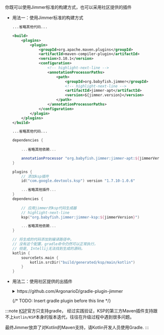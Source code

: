 
你既可以使用Jimmer标准的构建方式，也可以采用社区提供的插件

-   用法一：使用Jimmer标准的构建方式

    <VersionBadgeAdmonition />

    <Tabs groupId="buildTool">
    <TabItem value="java_maven" label="Java(Maven)">

    ```xml title="pom.xml"
    ...省略其他代码...

    <build>
        <plugins>
            <plugin>
                <groupId>org.apache.maven.plugins</groupId>
                <artifactId>maven-compiler-plugin</artifactId>
                <version>3.10.1</version>
                <configuration>
                    <!-- highlight-next-line -->
                    <annotationProcessorPaths>
                        <path>
                            <groupId>org.babyfish.jimmer</groupId>
                            <!-- highlight-next-line -->
                            <artifactId>jimmer-apt</artifactId>
                            <version>${jimmer.version}</version>
                        </path>
                    </annotationProcessorPaths>
                </configuration>
            </plugin>
        </plugins>
    </build>

    ...省略其他代码...
    ```

    </TabItem>
    <TabItem value="java_gradle" label="Java(Gradle)">

    ```groovy title="build.gradle"
    dependencies {
        
        ...省略其他依赖...

        annotationProcessor "org.babyfish.jimmer:jimmer-apt:${jimmerVersion}"
    }
    ```

    </TabItem>
    <TabItem value="kotlin_gradle" label="Kotlin(Gradle.kts)">

    ```kotlin title="build.gradle.kts"
    plugins {
        // 添加ksp插件
        id("com.google.devtools.ksp") version "1.7.10-1.0.6"

        ...省略其他插件...
    }
    dependencies {
        
        // 应用jimmer的ksp代码生成器
        // highlight-next-line
        ksp("org.babyfish.jimmer:jimmer-ksp:${jimmerVersion}")

        ...省略其他依赖...
    }

    // 将生成的代码添加到编译路径中。
    // 没有这个配置，gradle命令仍然可以正常执行，
    // 但是, Intellij无法找到生成的源码。
    kotlin {
        sourceSets.main {
            kotlin.srcDir("build/generated/ksp/main/kotlin")
        }
    }
    ```

    </TabItem>
    </Tabs>

-   用法二：使用社区提供的出插件

    <details>
    <summary>https://github.com/ArgonarioD/gradle-plugin-jimmer</summary>
    <Tabs>
    <TabItem value="java_gradle" label="Java(Gradle插件)">

    ```groovy title="build.gradle"
    plugins {
        // 从 Gradle 7.0 开始，可以使用 "latest.release" 代替具体的版本号，代表使用最新版本
        // 也可以使用 '+' 字符代表从 '+' 字符开始匹配最新的版本号
        id "tech.argonariod.gradle-plugin-jimmer" version "latest.release"

        ... 省略其它插件 ...
    }

    jimmer {
        // 设定 jimmer 依赖版本，此处也可以使用 "latest.release" 或 "0.+" 等版本范围表达式
        version = "${jimmerVersion}"
    }
    ```

    </TabItem>
    <TabItem value="kotlin_gradle" label="Kotlin(插件)">

    ```kotlin title="build.gradle.kts"
    plugins {
        // 从 Gradle 7.0 开始，可以使用 "latest.release" 代替具体的版本号，代表使用最新版本
        id("tech.argonariod.gradle-plugin-jimmer") version "latest.release"
        // 也可以使用 '+' 字符代表从 '+' 字符开始匹配最新的版本号
        // 添加ksp插件
        id("com.google.devtools.ksp") version "1.7.10+"

        ... 省略其它插件 ...
    }

    jimmer {
        // 设定 jimmer 依赖版本，此处也可以使用 "latest.release" 或 "0.+" 等版本范围表达式
        version = "${jimmerVersion}"
    }
    ```

    </TabItem>
    </Tabs>
    </details>

    {/* TODO: Insert gradle plugin before this line */}

:::note
[KSP](https://kotlinlang.org/docs/ksp-overview.html)官方只支持gradle，
经过实践验证，KSP的第三方Maven插件支持跟不上`kotlin/KSP`本身的版本迭代，往往在升级过程中遇到很多问题。

最终Jimmer放弃了对Kotlin的Maven支持，请Kotlin开发人员使用Gradle.
:::
